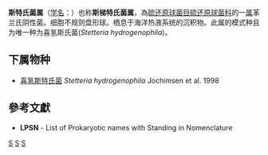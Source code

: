{{Automatic taxobox
| taxon = Stetteria
| authority = Jochimsenet al., 1997
| type species = 喜氢斯氏菌<br>''Stetteria hydrogenophila''
| type species authority = Jochimsen et al., 1998
}}
'''斯特氏菌属'''（[[学名|学名]]：{{lang|la|''Stetteria''}}）也称'''斯梯特氏菌属'''，為[[硫还原球菌目|硫还原球菌目]][[硫还原球菌科|硫还原球菌科]]的一[[属|属]]革兰氏阴性菌。细胞不规则盘形球。栖息于海洋热液系统的沉积物。此属的模式种且为唯一种为喜氢斯氏菌(''Stetteria hydrogenophila'')。

==下属物种==
* [[喜氢斯特氏菌|喜氢斯特氏菌]] ''Stetteria hydrogenophila'' Jochimsen et al. 1998

==參考文獻==
{{reflist}}
* '''LPSN''' - List of Prokaryotic names with Standing in Nomenclature

{{taxonbar}}

[[Category:革兰氏阴性菌|S]]
[[Category:_硫还原球菌科|S]]
[[Category:1997年描述的分类群|S]]